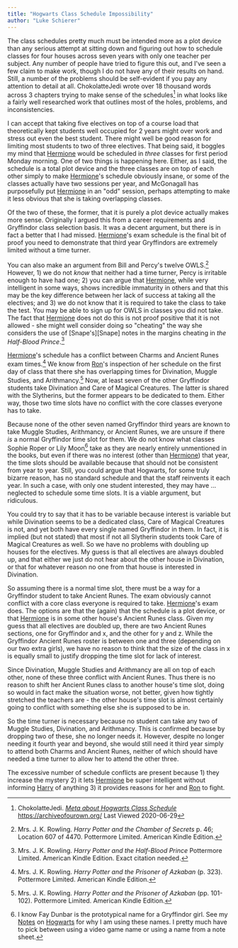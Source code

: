 ```yaml
---
title: "Hogwarts Class Schedule Impossibility"
author: "Luke Schierer"
---
```


The class schedules pretty much must be intended more as a plot device
than any serious attempt at sitting down and figuring out how to schedule
classes for four houses across seven years with only one teacher per
subject. Any number of people have tried to figure this out, and I've
seen a few claim to make work, though I do not have any of their results
on hand.  Still, a number of the problems should be self-evident if you
pay any attention to detail at all. ChokolatteJedi wrote over 18 thousand
words across 3 chapters trying to make sense of the schedules[^20200629-1]
in what looks like a fairly well researched work that outlines most of
the holes, problems, and inconsistencies.

I can accept that taking five electives on top of a course load that
theoretically kept students well occupied for 2 years might over work
and stress out even the best student.  There might well be good reason
for limiting most students to two of three electives.  That being said,
it boggles my mind that [Hermione] would be scheduled in _three_ classes
for first period Monday morning.  One of two things is happening here.
Either, as I said, the schedule is a total plot device and the three
classes are on top of each other simply to make [Hermione]'s schedule
obviously insane, or some of the classes actually have two sessions
per year, and McGonagall has purposefully put [Hermione] in an "odd"
session, perhaps attempting to make it less obvious that she is taking
overlapping classes.

Of the two of these, the former, that it is purely a plot device actually
makes more sense. Originally I argued this from a career requirements and
Gryffindor class selection basis. It was a decent argument, but there
is in fact a better that I had missed. [Hermione]'s exam schedule is the
final bit of proof you need to demonstrate that third year Gryffindors
are extremely limited without a time turner.

You can also make an argument from Bill and Percy's twelve
OWLS.[^20210315-1] However, 1) we do not *know* that neither had a time
turner, Percy is irritable enough to have had one; 2) you can argue that
[Hermione], while very intelligent in some ways, shows incredible immaturity
in others and that this may be the key difference between her lack of
success at taking all the electives; and 3) we do not know that it is
required to take the class to take the test. You may be able to sign up
for OWLS in classes you did not take. The fact that [Hermione] does not
do this is not proof positive that it is not allowed - she might well
consider doing so "cheating" the way she considers the use of
[Snape's][Snape] notes in the margins cheating in _the Half-Blood
Prince_.[^20210315-2]

[Hermione]'s schedule has a conflict between Charms and Ancient Runes exam
times.[^20200629-5] We know from [Ron]'s inspection of her schedule on the
first day of class that there she has overlapping times for Divination,
Muggle Studies, and Arithmancy.[^20200629-6] Now, at least seven of
the other Gryffindor students take Divination and Care of Magical
Creatures. The latter is shared with the Slytherins, but the former
appears to be dedicated to them. Either way, those two time slots have
no conflict with the core classes everyone has to take.

Because none of the other seven named Gryffindor third years are known to
take Muggle Studies, Arithmancy, or Ancient Runes, we are unsure if there
_is_ a normal Gryffindor time slot for them.  We do not know what classes
Sophie Roper or Lily Moon[^20200706-1] take as they are nearly entirely
unmentioned in the books, but even if there was no interest (other than
[Hermione]) that year, the time slots should be available because that
should not be consistent from year to year. Still, you could argue that
Hogwarts, for some truly bizarre reason, has no standard schedule and that
the staff reinvents it each year.  In such a case, with only one student
interested, they may have … neglected to schedule some time slots.
It is a viable argument, but ridiculous.

[^20200706-1]: I know Fay Dunbar is the prototypical name for a Gryffindor
    girl. See my [Notes] on [Hogwarts] for why I am using these names.
		I pretty much have to pick between using a video game
		name or using a name from a note sheet.

You could try to say that it has to be variable because interest is
variable but while Divination seems to be a dedicated class, Care of
Magical Creatures is not, and yet both have every single named Gryffindor
in them. In fact, it is implied (but not stated) that most if not all
Slytherin students took Care of Magical Creatures as well. So we have
no problems with doubling up houses for the electives.	My guess is that
all electives are always doubled up, and that either we just do not hear
about the other house in Divination, or that for whatever reason no one
from that house is interested in Divination.

So assuming there is a normal time slot, there must be a way for a
Gryffindor student to take Ancient Runes.  The exam obviously cannot
conflict with a core class everyone is required to take. [Hermione]'s
exam does.  The options are that the (again) that the schedule is a
plot device, or that [Hermione] is in some other house's Ancient Runes
class. Given my guess that all electives are doubled up, there are two
Ancient Runes sections, one for Gryffindor and x, and the other for y
and z.	While the Gryffindor Ancient Runes roster is between one and
three (depending on our two extra girls), we have no reason to think
that the size of the class in x is equally small to justify dropping
the time slot for lack of interest.

Since Divination, Muggle Studies and Arithmancy are all on top of each
other, none of these three conflict with Ancient Runes.  Thus there is
no reason to shift her Ancient Runes class to another house's time slot,
doing so would in fact make the situation worse, not better, given how
tightly stretched the teachers are - the other house's time slot is almost
certainly going to conflict with something else she is supposed to be in.

So the time turner is necessary because no student can take any two of
Muggle Studies, Divination, and Arithmancy. This is confirmed because
by dropping two of these, she no longer needs it. However, despite no
longer needing it fourth year and beyond, she would still need it third
year simply to attend both Charms and Ancient Runes, neither of which
should have needed a time turner to allow her to attend the other three.

The excessive number of schedule conflicts are present because 1) they
increase the mystery 2) it lets [Hermione] be super intelligent without
informing [Harry] of anything 3) it provides reasons for her and [Ron]
to fight.

[Harry]: <../../people/potter/harry_james>

[Hermione]: <../../people/granger/hermione_jean>

[Ron]: <../../people/weasley/ronald_bilius>

[Hogwarts]: <../>

[Notes]: <../../>

[^20200629-5]: Mrs. J. K. Rowling. _Harry Potter and the Prisoner
    of Azkaban_ (p. 323). Pottermore Limited. American Kindle Edition.

[^20200629-6]: Mrs. J. K. Rowling. _Harry Potter and the Prisoner
    of Azkaban_ (pp. 101-102). Pottermore Limited. American Kindle
    Edition.

[^20200629-1]: ChokolatteJedi.
    _[Meta about Hogwarts Class
    Schedule](https://archiveofourown.org/works/17908985?view_full_work=true)_
    https://archiveofourown.org/ Last Viewed 2020-06-29

[^20210315-1]: Mrs. J. K. Rowling.
    _Harry Potter and the Chamber of Secrets_
		p. 46; Location 607 of 4470. Pottermore Limited. American
		Kindle Edition.

[^20210315-2]: Mrs. J. K. Rowling.
    _Harry Potter and the Half-Blood Prince_
		Pottermore Limited. American Kindle Edition. Exact
		citation needed.

